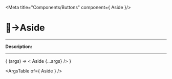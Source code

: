 
<Meta title="Components/Buttons" component={ Aside }/>

# 🔘→Aside
_________

__Description:__

<!-- digite aqui a descrição -->
_________

<Canvas>
  <Story
    name="Aside"
    args=""
  >
    { (args) => < Aside  {...args} /> }
  </Story>
</Canvas>

<ArgsTable of={ Aside } />
